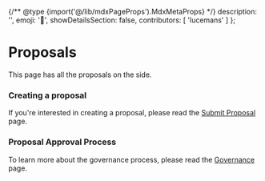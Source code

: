 {/** @type {import('@/lib/mdxPageProps').MdxMetaProps} */}
    description: '',
    emoji: '👋',
    showDetailsSection: false,
    contributors: [
        'lucemans'
    ]
};

# Proposals

This page has all the proposals on the side.

### Creating a proposal

If you're interested in creating a proposal, please read the [Submit Proposal](/dao/proposals/submit) page.

### Proposal Approval Process

To learn more about the governance process, please read the [Governance](/dao/governance#passing-a-proposal) page.
